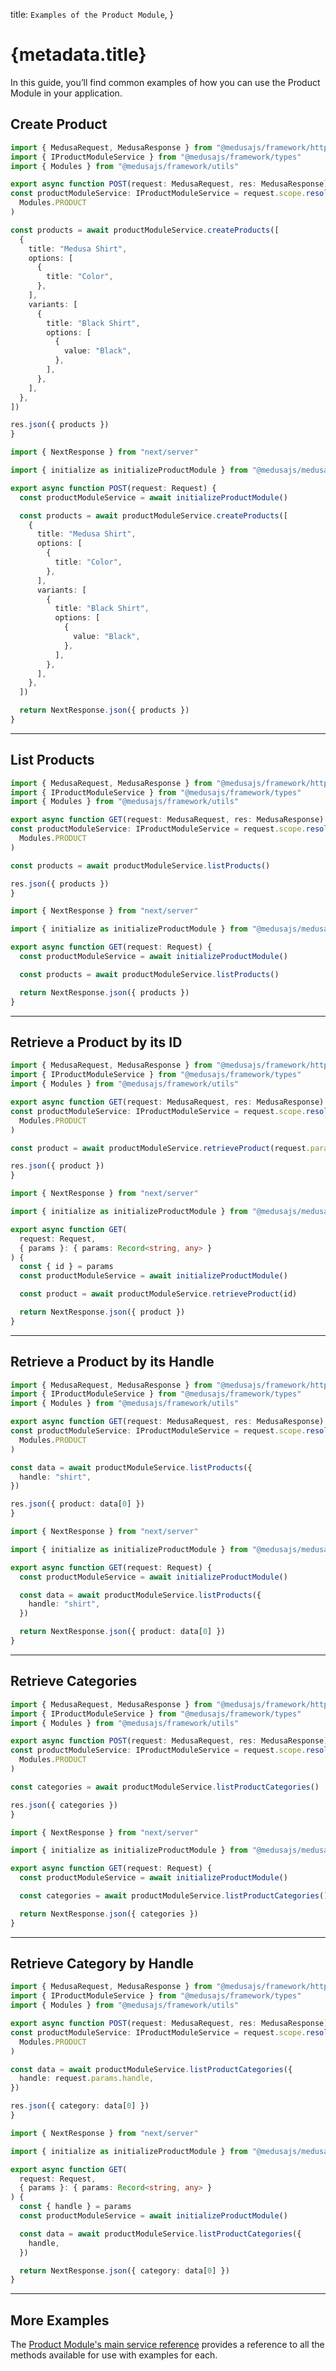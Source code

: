 
  title: `Examples of the Product Module`,
}

# {metadata.title}

In this guide, you’ll find common examples of how you can use the Product Module in your application.

## Create Product

<CodeTabs groupId="app-type">
  <CodeTab value="medusa" label="Medusa API Router">

  ```ts
  import { MedusaRequest, MedusaResponse } from "@medusajs/framework/http"
  import { IProductModuleService } from "@medusajs/framework/types"
  import { Modules } from "@medusajs/framework/utils"

export async function POST(request: MedusaRequest, res: MedusaResponse) {
  const productModuleService: IProductModuleService = request.scope.resolve(
    Modules.PRODUCT
  )

  const products = await productModuleService.createProducts([
    {
      title: "Medusa Shirt",
      options: [
        {
          title: "Color",
        },
      ],
      variants: [
        {
          title: "Black Shirt",
          options: [
            {
              value: "Black",
            },
          ],
        },
      ],
    },
  ])

  res.json({ products })
}
```

  </CodeTab>
  <CodeTab value="nextjs" label="Next.js App Router">

```ts
import { NextResponse } from "next/server"

import { initialize as initializeProductModule } from "@medusajs/medusa/product"

export async function POST(request: Request) {
  const productModuleService = await initializeProductModule()

  const products = await productModuleService.createProducts([
    {
      title: "Medusa Shirt",
      options: [
        {
          title: "Color",
        },
      ],
      variants: [
        {
          title: "Black Shirt",
          options: [
            {
              value: "Black",
            },
          ],
        },
      ],
    },
  ])

  return NextResponse.json({ products })
}
```

  </CodeTab>
</CodeTabs>

---

## List Products

<CodeTabs groupId="app-type">
  <CodeTab value="medusa" label="Medusa API Router">

  ```ts
  import { MedusaRequest, MedusaResponse } from "@medusajs/framework/http"
  import { IProductModuleService } from "@medusajs/framework/types"
  import { Modules } from "@medusajs/framework/utils"

export async function GET(request: MedusaRequest, res: MedusaResponse) {
  const productModuleService: IProductModuleService = request.scope.resolve(
    Modules.PRODUCT
  )

  const products = await productModuleService.listProducts()

  res.json({ products })
}
```

  </CodeTab>
  <CodeTab value="nextjs" label="Next.js App Router">

```ts
import { NextResponse } from "next/server"

import { initialize as initializeProductModule } from "@medusajs/medusa/product"

export async function GET(request: Request) {
  const productModuleService = await initializeProductModule()

  const products = await productModuleService.listProducts()

  return NextResponse.json({ products })
}
```

  </CodeTab>
</CodeTabs>

---

## Retrieve a Product by its ID

<CodeTabs groupId="app-type">
  <CodeTab value="medusa" label="Medusa API Router">

  ```ts
  import { MedusaRequest, MedusaResponse } from "@medusajs/framework/http"
  import { IProductModuleService } from "@medusajs/framework/types"
  import { Modules } from "@medusajs/framework/utils"

export async function GET(request: MedusaRequest, res: MedusaResponse) {
  const productModuleService: IProductModuleService = request.scope.resolve(
    Modules.PRODUCT
  )

  const product = await productModuleService.retrieveProduct(request.params.id)

  res.json({ product })
}
```

  </CodeTab>
  <CodeTab value="nextjs" label="Next.js App Router">

```ts
import { NextResponse } from "next/server"

import { initialize as initializeProductModule } from "@medusajs/medusa/product"

export async function GET(
  request: Request,
  { params }: { params: Record<string, any> }
) {
  const { id } = params
  const productModuleService = await initializeProductModule()

  const product = await productModuleService.retrieveProduct(id)

  return NextResponse.json({ product })
}
```

  </CodeTab>
</CodeTabs>

---

## Retrieve a Product by its Handle

<CodeTabs groupId="app-type">
  <CodeTab value="medusa" label="Medusa API Router">

  ```ts
  import { MedusaRequest, MedusaResponse } from "@medusajs/framework/http"
  import { IProductModuleService } from "@medusajs/framework/types"
  import { Modules } from "@medusajs/framework/utils"

export async function GET(request: MedusaRequest, res: MedusaResponse) {
  const productModuleService: IProductModuleService = request.scope.resolve(
    Modules.PRODUCT
  )

  const data = await productModuleService.listProducts({
    handle: "shirt",
  })

  res.json({ product: data[0] })
}
```

  </CodeTab>
  <CodeTab value="nextjs" label="Next.js App Router">

```ts
import { NextResponse } from "next/server"

import { initialize as initializeProductModule } from "@medusajs/medusa/product"

export async function GET(request: Request) {
  const productModuleService = await initializeProductModule()

  const data = await productModuleService.listProducts({
    handle: "shirt",
  })

  return NextResponse.json({ product: data[0] })
}
```

  </CodeTab>
</CodeTabs>

---

## Retrieve Categories

<CodeTabs groupId="app-type">
  <CodeTab value="medusa" label="Medusa API Router">

  ```ts
  import { MedusaRequest, MedusaResponse } from "@medusajs/framework/http"
  import { IProductModuleService } from "@medusajs/framework/types"
  import { Modules } from "@medusajs/framework/utils"

export async function POST(request: MedusaRequest, res: MedusaResponse) {
  const productModuleService: IProductModuleService = request.scope.resolve(
    Modules.PRODUCT
  )

  const categories = await productModuleService.listProductCategories()

  res.json({ categories })
}
```

  </CodeTab>
  <CodeTab value="nextjs" label="Next.js App Router">

```ts
import { NextResponse } from "next/server"

import { initialize as initializeProductModule } from "@medusajs/medusa/product"

export async function GET(request: Request) {
  const productModuleService = await initializeProductModule()

  const categories = await productModuleService.listProductCategories()

  return NextResponse.json({ categories })
}
```

  </CodeTab>
</CodeTabs>

---

## Retrieve Category by Handle

<CodeTabs groupId="app-type">
  <CodeTab value="medusa" label="Medusa API Router">

  ```ts
  import { MedusaRequest, MedusaResponse } from "@medusajs/framework/http"
  import { IProductModuleService } from "@medusajs/framework/types"
  import { Modules } from "@medusajs/framework/utils"

export async function POST(request: MedusaRequest, res: MedusaResponse) {
  const productModuleService: IProductModuleService = request.scope.resolve(
    Modules.PRODUCT
  )

  const data = await productModuleService.listProductCategories({
    handle: request.params.handle,
  })

  res.json({ category: data[0] })
}
```

  </CodeTab>
  <CodeTab value="nextjs" label="Next.js App Router">

```ts
import { NextResponse } from "next/server"

import { initialize as initializeProductModule } from "@medusajs/medusa/product"

export async function GET(
  request: Request,
  { params }: { params: Record<string, any> }
) {
  const { handle } = params
  const productModuleService = await initializeProductModule()

  const data = await productModuleService.listProductCategories({
    handle,
  })

  return NextResponse.json({ category: data[0] })
}
```

  </CodeTab>
</CodeTabs>

---

## More Examples

The [Product Module's main service reference](/references/product) provides a reference to all the methods available for use with examples for each.
